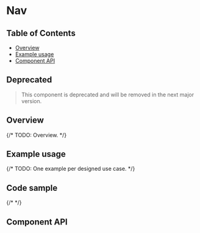 
# Nav

## Table of Contents

- [Overview](#overview)
- [Example usage](#example-usage)
- [Component API](#component-api)

## Deprecated

> This component is deprecated and will be removed in the next major version.

## Overview

{/* TODO: Overview. */}

## Example usage

{/* TODO: One example per designed use case. */}

<Canvas>
  <Story of={NavStories.nav} />
</Canvas>

## Code sample

{/* <CodesandboxLink exampleDirectory="Nav" /> */}

## Component API

<Controls />

